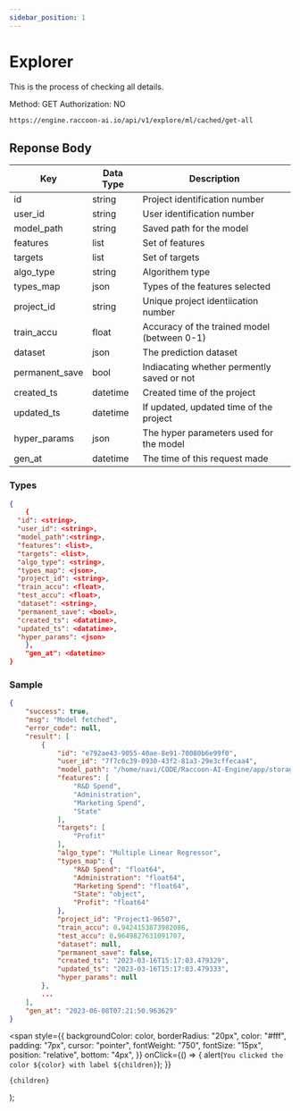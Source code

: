 ```yaml
---
sidebar_position: 1
---
```


# Explorer

This is the process of checking all details.

<Tooltip color="#3abe25">Method: GET</Tooltip> <Tooltip color="#Be2525">
  Authorization: NO
</Tooltip>
<div style={{ marginBottom: "20px" }}></div>

```bash
https://engine.raccoon-ai.io/api/v1/explore/ml/cached/get-all
```

## Reponse Body

| Key            | Data Type | Description                                 |
| -------------- | --------- | ------------------------------------------- |
| id             | string    | Project identification number               |
| user_id        | string    | User identification number                  |
| model_path     | string    | Saved path for the model                    |
| features       | list      | Set of features                             |
| targets        | list      | Set of targets                              |
| algo_type      | string    | Algorithem type                             |
| types_map      | json      | Types of the features selected              |
| project_id     | string    | Unique project identiication number         |
| train_accu     | float     | Accuracy of the trained model (between 0-1) |
| dataset        | json      | The prediction dataset                      |
| permanent_save | bool      | Indiacating whether permently saved or not  |
| created_ts     | datetime  | Created time of the project                 |
| updated_ts     | datetime  | If updated, updated time of the project     |
| hyper_params   | json      | The hyper parameters used for the model     |
| gen_at         | datetime  | The time of this request made               |

### Types

```json
{
    {
  "id": <string>,
  "user_id": <string>,
  "model_path":<string>,
  "features": <list>,
  "targets": <list>,
  "algo_type": <string>,
  "types_map": <json>,
  "project_id": <string>,
  "train_accu": <float>,
  "test_accu": <float>,
  "dataset": <string>,
  "permanent_save": <bool>,
  "created_ts": <datatime>,
  "updated_ts": <datatime>,
  "hyper_params": <json>
    },
    "gen_at": <datetime>
}

```

### Sample

```json
{
    "success": true,
    "msg": "Model fetched",
    "error_code": null,
    "result": [
        {
            "id": "e792ae43-9055-40ae-8e91-70080b6e99f0",
            "user_id": "7f7c0c39-0930-43f2-81a3-29e3cffecaa4",
            "model_path": "/home/navi/CODE/Raccoon-AI-Engine/app/storage/cached_ml/7f7c0c39-0930-43f2-81a3-29e3cffecaa4/models/e792ae43-9055-40ae-8e91-70080b6e99f0.jlb",
            "features": [
                "R&D Spend",
                "Administration",
                "Marketing Spend",
                "State"
            ],
            "targets": [
                "Profit"
            ],
            "algo_type": "Multiple Linear Regressor",
            "types_map": {
                "R&D Spend": "float64",
                "Administration": "float64",
                "Marketing Spend": "float64",
                "State": "object",
                "Profit": "float64"
            },
            "project_id": "Project1-96507",
            "train_accu": 0.9424153873982086,
            "test_accu": 0.9649827631091707,
            "dataset": null,
            "permanent_save": false,
            "created_ts": "2023-03-16T15:17:03.479329",
            "updated_ts": "2023-03-16T15:17:03.479333",
            "hyper_params": null
        },
        ...
    ],
    "gen_at": "2023-06-08T07:21:50.963629"
}
```

  <span
    style={{
      backgroundColor: color,
      borderRadius: "20px",
      color: "#fff",
      padding: "7px",
      cursor: "pointer",
      fontWeight: "750",
      fontSize: "15px",
      position: "relative",
      bottom: "4px",
    }}
    onClick={() => {
      alert(`You clicked the color ${color} with label ${children}`);
    }}
  >
    {children}
  </span>
);
